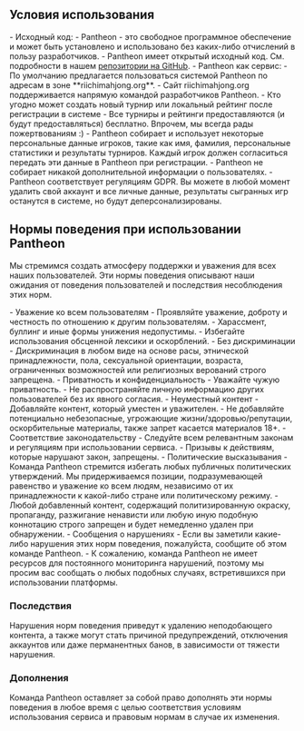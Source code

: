 
<Meta title='Нормы поведения при использовании Pantheon'
      description='Нормы поведения при использовании Mahjong Pantheon' />

## Условия использования

<section className='sparseList'>
- Исходный код:
  - Pantheon - это свободное программное обеспечение и может быть установлено и использовано без каких-либо отчислений в пользу разработчиков.
  - Pantheon имеет открытый исходный код. См. подробности в нашем <a href='https://github.com/MahjongPantheon/pantheon/' target='_blank'>репозитории на GitHub</a>.
- Pantheon как сервис:
  - По умолчанию предлагается пользоваться системой Pantheon по адресам в зоне **riichimahjong.org**.
  - Сайт riichimahjong.org поддерживается напрямую командой разработчиков Pantheon.
  - Кто угодно может создать новый турнир или локальный рейтинг после регистрации в системе
  - Все турниры и рейтинги предоставляются (и будут предоставляться) бесплатно. Впрочем, мы всегда рады пожертвованиям :)
  - Pantheon собирает и использует некоторые персональные данные игроков, такие как имя, фамилия, персональные статистики и результаты турниров. Каждый игрок должен согласиться передать эти данные в Pantheon при регистрации.
  - Pantheon не собирает никакой дополнительной информации о пользователях.
  - Pantheon соответствует регуляциям GDPR. Вы можете в любой момент удалить свой аккаунт и все личные данные,
    результаты сыгранных игр останутся в системе, но будут деперсонализированы.
</section>

## Нормы поведения при использовании Pantheon

Мы стремимся создать атмосферу поддержки и уважения для всех наших пользователей. Эти нормы поведения описывают
наши ожидания от поведения пользователей и последствия несоблюдения этих норм.

<section className='sparseList'>
- Уважение ко всем пользователям
  - Проявляйте уважение, доброту и честность по отношению к другим пользователям.
  - Харассмент, буллинг и иные формы унижения недопустимы.
  - Избегайте использования обсценной лексики и оскорблений.
- Без дискриминации
  - Дискриминация в любом виде на основе расы, этнической принадлежности, пола, сексуальной ориентации, возраста,
    ограниченных возможностей или религиозных верований строго запрещена.
- Приватность и конфиденциальность
  - Уважайте чужую приватность.
  - Не распространяйте личную информацию других пользователей без их явного согласия.
- Неуместный контент
  - Добавляйте контент, который уместен и уважителен.
  - Не добавляйте потенциально небезопасные, угрожающие жизни/здоровью/репутации, оскорбительные материалы, также запрет
    касается материалов 18+.
- Соответствие законодательству
  - Следуйте всем релевантным законам и регуляциям при использовании сервиса.
  - Призывы к действиям, которые нарушают закон, запрещены.
- Политические высказывания
  - Команда Pantheon стремится избегать любых публичных политических утверждений. Мы придерживаемся позиции,
    подразумевающей равенство и уважение ко всем людям, независимо от их принадлежности к какой-либо стране
    или политическому режиму.
  - Любой добавленный контент, содержащий политизированную окраску, пропаганду, разжигание ненависти или любую иную
    подобную коннотацию строго запрещен и будет немедленно удален при обнаружении.
- Сообщения о нарушениях
  - Если вы заметили какие-либо нарушения этих норм поведения, пожалуйста, сообщите об этом команде Pantheon.
  - К сожалению, команда Pantheon не имеет ресурсов для постоянного мониторинга нарушений, поэтому мы просим вас
    сообщать о любых подобных случаях, встретившихся при использовании платформы.
</section>

### Последствия

Нарушения норм поведения приведут к удалению неподобающего контента, а также могут стать причиной предупреждений,
отключения аккаунтов или даже перманентных банов, в зависимости от тяжести нарушения.

### Дополнения

Команда Pantheon оставляет за собой право дополнять эти нормы поведения в любое время с целью соответствия условиям
использования сервиса и правовым нормам в случае их изменения.
